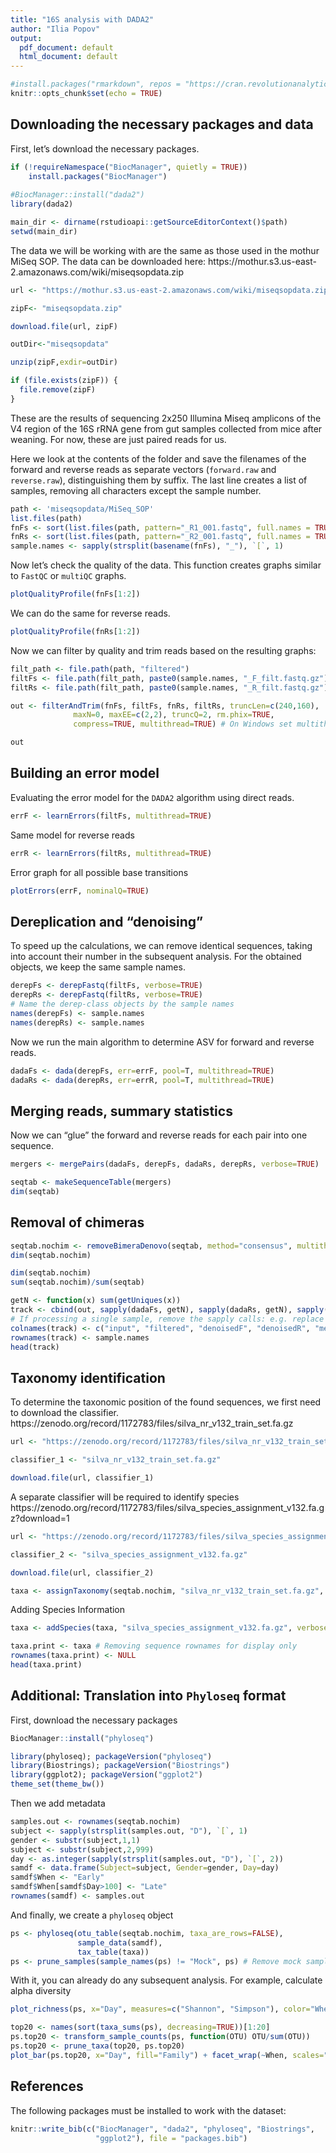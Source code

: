 ```yaml
---
title: "16S analysis with DADA2"
author: "Ilia Popov"
output:
  pdf_document: default
  html_document: default
---
```


```r
#install.packages("rmarkdown", repos = "https://cran.revolutionanalytics.com")
knitr::opts_chunk$set(echo = TRUE)
```

## Downloading the necessary packages and data

First, let's download the necessary packages.

```r
if (!requireNamespace("BiocManager", quietly = TRUE))
    install.packages("BiocManager")
    
#BiocManager::install("dada2")
library(dada2)
```

```r
main_dir <- dirname(rstudioapi::getSourceEditorContext()$path)
setwd(main_dir)
```

The data we will be working with are the same as those used in the mothur MiSeq SOP. The data can be downloaded here: https://mothur.s3.us-east-2.amazonaws.com/wiki/miseqsopdata.zip 

```r
url <- "https://mothur.s3.us-east-2.amazonaws.com/wiki/miseqsopdata.zip"

zipF<- "miseqsopdata.zip"

download.file(url, zipF)

outDir<-"miseqsopdata"

unzip(zipF,exdir=outDir)

if (file.exists(zipF)) {
  file.remove(zipF)
}
```

These are the results of sequencing 2x250 Illumina Miseq amplicons of the V4 region of the 16S rRNA gene from gut samples collected from mice after weaning. For now, these are just paired reads for us.

Here we look at the contents of the folder and save the filenames of the forward and reverse reads as separate vectors (`forward.raw` and `reverse.raw`), distinguishing them by suffix. The last line creates a list of samples, removing all characters except the sample number.

```r
path <- 'miseqsopdata/MiSeq_SOP'
list.files(path)
fnFs <- sort(list.files(path, pattern="_R1_001.fastq", full.names = TRUE))
fnRs <- sort(list.files(path, pattern="_R2_001.fastq", full.names = TRUE))
sample.names <- sapply(strsplit(basename(fnFs), "_"), `[`, 1)
```

Now let's check the quality of the data. This function creates graphs similar to `FastQC` or `multiQC` graphs.

```r
plotQualityProfile(fnFs[1:2])
```

We can do the same for reverse reads.

```r
plotQualityProfile(fnRs[1:2])
```

Now we can filter by quality and trim reads based on the resulting graphs:

```r
filt_path <- file.path(path, "filtered")
filtFs <- file.path(filt_path, paste0(sample.names, "_F_filt.fastq.gz"))
filtRs <- file.path(filt_path, paste0(sample.names, "_R_filt.fastq.gz"))

out <- filterAndTrim(fnFs, filtFs, fnRs, filtRs, truncLen=c(240,160),
              maxN=0, maxEE=c(2,2), truncQ=2, rm.phix=TRUE,
              compress=TRUE, multithread=TRUE) # On Windows set multithread=FALSE

out
```

## Building an error model 

Evaluating the error model for the `DADA2` algorithm using direct reads.

```r
errF <- learnErrors(filtFs, multithread=TRUE)
```

Same model for reverse reads

```r
errR <- learnErrors(filtRs, multithread=TRUE)
```

Error graph for all possible base transitions

```r
plotErrors(errF, nominalQ=TRUE)
```

## Dereplication and "denoising"

To speed up the calculations, we can remove identical sequences, taking into account their number in the subsequent analysis.
For the obtained objects, we keep the same sample names.

```r
derepFs <- derepFastq(filtFs, verbose=TRUE)
derepRs <- derepFastq(filtRs, verbose=TRUE)
# Name the derep-class objects by the sample names
names(derepFs) <- sample.names
names(derepRs) <- sample.names
```

Now we run the main algorithm to determine ASV for forward and reverse reads.

```r
dadaFs <- dada(derepFs, err=errF, pool=T, multithread=TRUE) 
dadaRs <- dada(derepRs, err=errR, pool=T, multithread=TRUE)
```

## Merging reads, summary statistics

Now we can "glue" the forward and reverse reads for each pair into one sequence.

```r
mergers <- mergePairs(dadaFs, derepFs, dadaRs, derepRs, verbose=TRUE)

seqtab <- makeSequenceTable(mergers)
dim(seqtab)
```

## Removal of chimeras

```r
seqtab.nochim <- removeBimeraDenovo(seqtab, method="consensus", multithread=TRUE, verbose=TRUE)
dim(seqtab.nochim)
```

```r
dim(seqtab.nochim)
sum(seqtab.nochim)/sum(seqtab)
```

```r
getN <- function(x) sum(getUniques(x))
track <- cbind(out, sapply(dadaFs, getN), sapply(dadaRs, getN), sapply(mergers, getN), rowSums(seqtab.nochim))
# If processing a single sample, remove the sapply calls: e.g. replace sapply(dadaFs, getN) with getN(dadaFs)
colnames(track) <- c("input", "filtered", "denoisedF", "denoisedR", "merged", "nonchim")
rownames(track) <- sample.names
head(track)
```

## Taxonomy identification

To determine the taxonomic position of the found sequences, we first need to download the classifier.
https://zenodo.org/record/1172783/files/silva_nr_v132_train_set.fa.gz

```r
url <- "https://zenodo.org/record/1172783/files/silva_nr_v132_train_set.fa.gz"

classifier_1 <- "silva_nr_v132_train_set.fa.gz"

download.file(url, classifier_1)
```

A separate classifier will be required to identify species
https://zenodo.org/record/1172783/files/silva_species_assignment_v132.fa.gz?download=1

```r
url <- "https://zenodo.org/record/1172783/files/silva_species_assignment_v132.fa.gz?download=1"

classifier_2 <- "silva_species_assignment_v132.fa.gz"

download.file(url, classifier_2)
```

```r
taxa <- assignTaxonomy(seqtab.nochim, "silva_nr_v132_train_set.fa.gz", multithread=TRUE)
```

Adding Species Information

```r
taxa <- addSpecies(taxa, "silva_species_assignment_v132.fa.gz", verbose=TRUE, allowMultiple=T)
```

```r
taxa.print <- taxa # Removing sequence rownames for display only
rownames(taxa.print) <- NULL
head(taxa.print)
```

## Additional: Translation into `Phyloseq` format

First, download the necessary packages

```r
BiocManager::install("phyloseq")
```

```r

library(phyloseq); packageVersion("phyloseq")
library(Biostrings); packageVersion("Biostrings")
library(ggplot2); packageVersion("ggplot2")
theme_set(theme_bw())

```

Then we add metadata

```r
samples.out <- rownames(seqtab.nochim)
subject <- sapply(strsplit(samples.out, "D"), `[`, 1)
gender <- substr(subject,1,1)
subject <- substr(subject,2,999)
day <- as.integer(sapply(strsplit(samples.out, "D"), `[`, 2))
samdf <- data.frame(Subject=subject, Gender=gender, Day=day)
samdf$When <- "Early"
samdf$When[samdf$Day>100] <- "Late"
rownames(samdf) <- samples.out
```

And finally, we create a `phyloseq` object

```r
ps <- phyloseq(otu_table(seqtab.nochim, taxa_are_rows=FALSE), 
               sample_data(samdf), 
               tax_table(taxa))
ps <- prune_samples(sample_names(ps) != "Mock", ps) # Remove mock sample
```

With it, you can already do any subsequent analysis. For example, calculate alpha diversity

```r
plot_richness(ps, x="Day", measures=c("Shannon", "Simpson"), color="When")
```

```r
top20 <- names(sort(taxa_sums(ps), decreasing=TRUE))[1:20]
ps.top20 <- transform_sample_counts(ps, function(OTU) OTU/sum(OTU))
ps.top20 <- prune_taxa(top20, ps.top20)
plot_bar(ps.top20, x="Day", fill="Family") + facet_wrap(~When, scales="free_x")
```
## References

The following packages must be installed to work with the dataset:

```r
knitr::write_bib(c("BiocManager", "dada2", "phyloseq", "Biostrings",
                   "ggplot2"), file = "packages.bib")
```